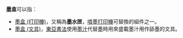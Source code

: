 {{not|墨粉盒}}
'''墨盒'''可以指：
* [[墨盒_(打印機)|墨盒 (打印機)]]，又稱為'''墨水匣'''，[[噴墨打印機|噴墨打印機]]可替換的組件之一。
* [[墨盒_(文具)|墨盒 (文具)]]，[[東亞書法|東亞書法]]使用[[墨汁|墨汁]]代替[[墨|墨]]時用來盛載墨汁用作舔墨的文具。

{{disambig|M墨|Cat=二字消歧義}}